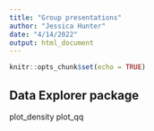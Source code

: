 ```yaml
---
title: "Group presentations"
author: "Jessica Hunter"
date: "4/14/2022"
output: html_document
---
```


```r
knitr::opts_chunk$set(echo = TRUE)
```

## Data Explorer package
plot_density
plot_qq
